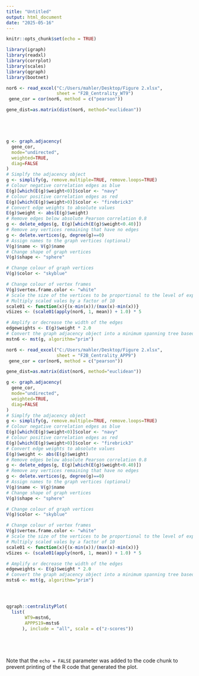 ---
title: "Untitled"
output: html_document
date: "2025-05-16"
---

```{r setup, include=FALSE}
knitr::opts_chunk$set(echo = TRUE)
```



```{r cars}



library(igraph)
library(readxl)
library(corrplot)
library(scales)
library(qgraph)
library(bootnet)

nor6 <- read_excel("C:/Users/mahler/Desktop/Figure 2.xlsx", 
                   sheet = "F2B_Centrality_WT9")
 gene_cor = cor(nor6, method = c("pearson"))

gene_dist=as.matrix(dist(nor6, method="euclidean"))





g <- graph.adjacency(
  gene_cor,
  mode="undirected",
  weighted=TRUE,
  diag=FALSE
)
# Simplfy the adjacency object
g <- simplify(g, remove.multiple=TRUE, remove.loops=TRUE)
# Colour negative correlation edges as blue
E(g)[which(E(g)$weight<0)]$color <- "navy"
# Colour positive correlation edges as red
E(g)[which(E(g)$weight>0)]$color <- "firebrick3"
# Convert edge weights to absolute values
E(g)$weight <- abs(E(g)$weight)
# Remove edges below absolute Pearson correlation 0.8
g <- delete_edges(g, E(g)[which(E(g)$weight<0.40)])
# Remove any vertices remaining that have no edges
g <- delete.vertices(g, degree(g)==0)
# Assign names to the graph vertices (optional)
V(g)$name <- V(g)$name
# Change shape of graph vertices
V(g)$shape <- "sphere"

# Change colour of graph vertices
V(g)$color <- "skyblue"

# Change colour of vertex frames
V(g)$vertex.frame.color <- "white"
# Scale the size of the vertices to be proportional to the level of expression of each gene represented by each vertex
# Multiply scaled vales by a factor of 10
scale01 <- function(x){(x-min(x))/(max(x)-min(x))}
vSizes <- (scale01(apply(nor6, 1, mean)) + 1.0) * 5

# Amplify or decrease the width of the edges
edgeweights <- E(g)$weight * 2.0
# Convert the graph adjacency object into a minimum spanning tree based on Prim's algorithm
mstn6 <- mst(g, algorithm="prim")

nor6 <- read_excel("C:/Users/mahler/Desktop/Figure 2.xlsx", 
                   sheet = "F2B_Centrality_APP9")
 gene_cor = cor(nor6, method = c("pearson"))

gene_dist=as.matrix(dist(nor6, method="euclidean"))

g <- graph.adjacency(
  gene_cor,
  mode="undirected",
  weighted=TRUE,
  diag=FALSE
)
# Simplfy the adjacency object
g <- simplify(g, remove.multiple=TRUE, remove.loops=TRUE)
# Colour negative correlation edges as blue
E(g)[which(E(g)$weight<0)]$color <- "navy"
# Colour positive correlation edges as red
E(g)[which(E(g)$weight>0)]$color <- "firebrick3"
# Convert edge weights to absolute values
E(g)$weight <- abs(E(g)$weight)
# Remove edges below absolute Pearson correlation 0.8
g <- delete_edges(g, E(g)[which(E(g)$weight<0.40)])
# Remove any vertices remaining that have no edges
g <- delete.vertices(g, degree(g)==0)
# Assign names to the graph vertices (optional)
V(g)$name <- V(g)$name
# Change shape of graph vertices
V(g)$shape <- "sphere"

# Change colour of graph vertices
V(g)$color <- "skyblue"

# Change colour of vertex frames
V(g)$vertex.frame.color <- "white"
# Scale the size of the vertices to be proportional to the level of expression of each gene represented by each vertex
# Multiply scaled vales by a factor of 10
scale01 <- function(x){(x-min(x))/(max(x)-min(x))}
vSizes <- (scale01(apply(nor6, 1, mean)) + 1.0) * 5

# Amplify or decrease the width of the edges
edgeweights <- E(g)$weight * 2.0
# Convert the graph adjacency object into a minimum spanning tree based on Prim's algorithm
msts6 <- mst(g, algorithm="prim")




qgraph::centralityPlot(
  list(
       WT9=mstn6,
       APPPS19=msts6
      ), include = "all", scale = c("z-scores"))





```



```{r pressure, echo=FALSE}

```

Note that the `echo = FALSE` parameter was added to the code chunk to prevent printing of the R code that generated the plot.
